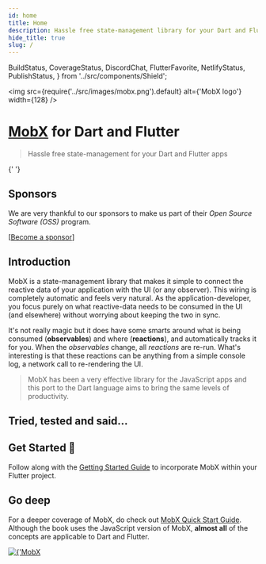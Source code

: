 ```yaml
---
id: home
title: Home
description: Hassle free state-management library for your Dart and Flutter apps
hide_title: true
slug: /
---
```


  BuildStatus,
  CoverageStatus,
  DiscordChat,
  FlutterFavorite,
  NetlifyStatus,
  PublishStatus,
} from '../src/components/Shield';

<img
  src={require('../src/images/mobx.png').default}
  alt={'MobX logo'}
  width={128}
/>

# [MobX](https://github.com/mobxjs/mobx) for Dart and Flutter

> Hassle free state-management for your Dart and Flutter apps

<div>
  <PubBadge name="mobx" /> <PubBadge name="flutter_mobx" />{' '}
  <PubBadge name="mobx_codegen" />
</div>

<div>
  <BuildStatus /> <PublishStatus /> <CoverageStatus /> <NetlifyStatus />
</div>

<DiscordChat />

<FlutterFavorite />

## Sponsors

We are very thankful to our sponsors to make us part of their _Open Source Software (OSS)_ program.

[[Become a sponsor](https://opencollective.com/mobx#sponsor)]


<SponsorList />

## Introduction

MobX is a state-management library that makes it simple to connect the
reactive data of your application with the UI (or any observer). This wiring is completely automatic
and feels very natural. As the application-developer, you focus purely on what reactive-data
needs to be consumed in the UI (and elsewhere) without worrying about keeping the two
in sync.

It's not really magic but it does have some smarts around what is being consumed (**observables**)
and where (**reactions**), and automatically tracks it for you. When the _observables_
change, all _reactions_ are re-run. What's interesting is that these reactions can be anything from a simple
console log, a network call to re-rendering the UI.

> MobX has been a very effective library for the JavaScript
> apps and this port to the Dart language aims to bring the same levels of productivity.

## Tried, tested and said...


<TestimonialList />

## Get Started 🚀

Follow along with the [Getting Started Guide](/getting-started) to incorporate MobX within your Flutter project.

## Go deep

For a deeper coverage of MobX, do check out [MobX Quick Start Guide](https://www.packtpub.com/web-development/mobx-quick-start-guide). Although the book uses the JavaScript version of MobX, **almost all** of the concepts are applicable to Dart and Flutter.

<a href="https://www.packtpub.com/web-development/mobx-quick-start-guide">
  <img src={book} alt={'MobX Quick Start Guide'} />
</a>
